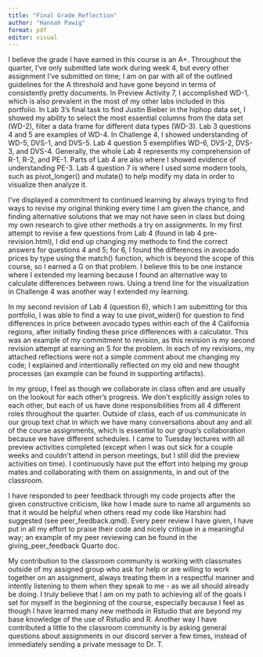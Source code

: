 ```yaml
---
title: "Final Grade Reflection"
author: "Hannah Pawig"
format: pdf
editor: visual
---
```


I believe the grade I have earned in this course is an A+. Throughout the quarter, I've only submitted late work during week 4, but every other assignment I've submitted on time; I am on par with all of the outlined guidelines for the A threshold and have gone beyond in terms of consistently pretty documents. In Preview Activity 7, I accomplished WD-1, which is also prevalent in the most of my other labs included in this portfolio. In Lab 3's final task to find Justin Bieber in the hiphop data set, I showed my ability to select the most essential columns from the data set (WD-2), filter a data frame for different data types (WD-3). Lab 3 questions 4 and 5 are examples of WD-4. In Challenge 4, I showed understanding of WD-5, DVS-1, and DVS-5. Lab 4 question 5 exemplifies WD-6, DVS-2, DVS-3, and DVS-4. Generally, the whole Lab 4 represents my comprehension of R-1, R-2, and PE-1. Parts of Lab 4 are also where I showed evidence of understanding PE-3. Lab 4 question 7 is where I used some modern tools, such as pivot_longer() and mutate() to help modify my data in order to visualize then analyze it.

I've displayed a commitment to continued learning by always trying to find ways to revise my original thinking every time I am given the chance, and finding alternative solutions that we may not have seen in class but doing my own research to give other methods a try on assignments. In my first attempt to revise a few questions from Lab 4 (found in lab 4 pre-revision.html), I did end up changing my methods to find the correct answers for questions 4 and 5; for 6, I found the differences in avocado prices by type using the match() function, which is beyond the scope of this course, so I earned a G on that problem. I believe this to be one instance where I extended my learning because I found an alternative way to calculate differences between rows. Using a trend line for the visualization in Challenge 4 was another way I extended my learning.

In my second revision of Lab 4 (question 6), which I am submitting for this portfolio, I was able to find a way to use pivot_wider() for question to find differences in price between avocado types within each of the 4 California regions, after initially finding these price differences with a calculator. This was an example of my commitment to revision, as this revision is my second revision attempt at earning an S for the problem. In each of my revisions, my attached reflections were not a simple comment about me changing my code; I explained and intentionally reflected on my old and new thought processes (an example can be found in supporting artifacts).

In my group, I feel as though we collaborate in class often and are usually on the lookout for each other's progress. We don't explicitly assign roles to each other, but each of us have done responsibilities from all 4 different roles throughout the quarter. Outside of class, each of us communicate in our group text chat in which we have many conversations about any and all of the course assignments, which is essential to our group's collaboration because we have different schedules. I came to Tuesday lectures with all preview activities completed (except when I was out sick for a couple weeks and couldn't attend in person meetings, but I still did the preview activities on time). I continuously have put the effort into helping my group mates and collaborating with them on assignments, in and out of the classroom.

I have responded to peer feedback through my code projects after the given constructive criticism, like how I made sure to name all arguments so that it would be helpful when others read my code like Harshini had suggested (see peer_feedback.qmd). Every peer review I have given, I have put in all my effort to praise their code and nicely critique in a meaningful way; an example of my peer reviewing can be found in the giving_peer_feedback Quarto doc.

My contribution to the classroom community is working with classmates outside of my assigned group who ask for help or are willing to work together on an assignment, always treating them in a respectful manner and intently listening to them when they speak to me - as we all should already be doing. I truly believe that I am on my path to achieving all of the goals I set for myself in the beginning of the course, especially because I feel as though I have learned many new methods in Rstudio that are beyond my base knowledge of the use of Rstudio and R. Another way I have contributed a little to the classroom community is by asking general questions about assignments in our discord server a few times, instead of immediately sending a private message to Dr. T.
